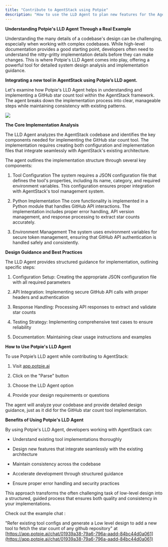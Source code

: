 ```yaml
---
title: "Contribute to AgentStack using Potpie"
description: "How to use the LLD Agent to plan new features for the AgentOps-AI/AgentStack codebase"
---
```


**Understanding Potpie's LLD Agent Through a Real Example**

Understanding the many details of a codebase's design can be challenging, especially when working with complex codebases. While high-level documentation provides a good starting point, developers often need to understand the nitty-gritty implementation details before they can make changes. This is where Potpie's LLD Agent comes into play, offering a powerful tool for detailed system design analysis and implementation guidance.

**Integrating a new tool in AgentStack using Potpie’s LLD agent.**

Let's examine how Potpie's LLD Agent helps in understanding and implementing a GitHub star count tool within the AgentStack framework. The agent breaks down the implementation process into clear, manageable steps while maintaining consistency with existing patterns.

![](/image\(2\).png)

**The Core Implementation Analysis**

The LLD Agent analyzes the AgentStack codebase and identifies the key components needed for implementing the GitHub star count tool. The implementation requires creating both configuration and implementation files that integrate seamlessly with AgentStack's existing architecture.

The agent outlines the implementation structure through several key components:

1. Tool Configuration The system requires a JSON configuration file that defines the tool's properties, including its name, category, and required environment variables. This configuration ensures proper integration with AgentStack's tool management system.

2. Python Implementation The core functionality is implemented in a Python module that handles GitHub API interactions. The implementation includes proper error handling, API version management, and response processing to extract star counts accurately.

3. Environment Management The system uses environment variables for secure token management, ensuring that GitHub API authentication is handled safely and consistently.

**Design Guidance and Best Practices**

The LLD Agent provides structured guidance for implementation, outlining specific steps:

1. Configuration Setup: Creating the appropriate JSON configuration file with all required parameters

2. API Integration: Implementing secure GitHub API calls with proper headers and authentication

3. Response Handling: Processing API responses to extract and validate star counts

4. Testing Strategy: Implementing comprehensive test cases to ensure reliability

5. Documentation: Maintaining clear usage instructions and examples

**How to Use Potpie's LLD Agent**

To use Potpie’s LLD agent while contributing to AgentStack:

1. Visit [app.potpie.ai](https://app.potpie.ai/newchat?repo=AgentOps-AI/AgentStack\&branch=main)

2. Click on the "Parse" button

3. Choose the LLD Agent option

4. Provide your design requirements or questions

The agent will analyze your codebase and provide detailed design guidance, just as it did for the GitHub star count tool implementation.

**Benefits of Using Potpie's LLD Agent**

By using Potpie's LLD Agent, developers working with AgentStack can:

* Understand existing tool implementations thoroughly

* Design new features that integrate seamlessly with the existing architecture

* Maintain consistency across the codebase

* Accelerate development through structured guidance

* Ensure proper error handling and security practices

This approach transforms the often challenging task of low-level design into a structured, guided process that ensures both quality and consistency in your implementations.

Check out the example chat :

"Refer existing tool configs and generate a Low level design to add a new tool to fetch the star count of any github repository" at 
[https://app.potpie.ai/chat/01939a38-79a6-796a-aadd-84bc44d0a061](https://app.potpie.ai/chat/01939a38-79a6-796a-aadd-84bc44d0a061)